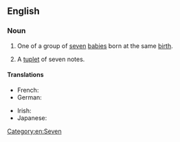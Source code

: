 ==English==

===Noun===
{{en-noun}}

# One of a group of [[seven]] [[baby|babies]] born at the same [[birth]].
# {{lb|en|music}} A [[tuplet]] of seven notes.

====Translations====
{{trans-top|one of seven babies born at the same birth}}
* French: {{t+|fr|septuplé|m}}
* German: {{t|de|Siebenling|m}}
{{trans-mid}}
* Irish: {{t|ga|seachtrín|m}}
* Japanese: {{t+|ja|七つ子|tr=nanatsugo|sc=Jpan}}
{{trans-bottom}}

[[Category:en:Seven]]